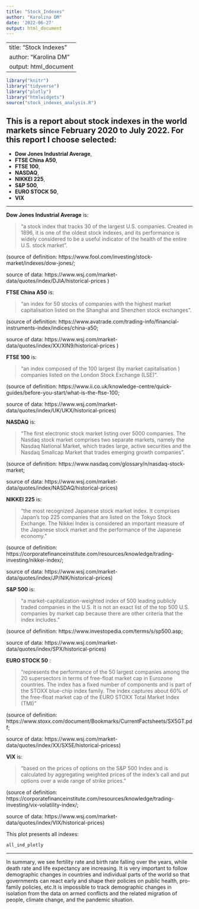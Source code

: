 ```yaml
---
title: "Stock_Indexes"
author: "Karolina DM"
date: '2022-06-27'
output: html_document
---
```


---
title: "Stock Indexes"
author: "Karolina DM"
output: html_document
---

```r
library("knitr")
library("tidyverse")
library("plotly")
library("htmlwidgets")
source("stock_indexes_analysis.R")
```


## This is a report about stock indexes in the world markets since February 2020 to July 2022. For this report I choose selected:

- __Dow Jones Industrial Average__,
- __FTSE China A50__,
- __FTSE 100__,
- __NASDAQ__,
- __NIKKEI 225__,
- __S&P 500__,
- __EURO STOCK 50__,
- __VIX__


***

__Dow Jones Industrial Average__  is:

> "a stock index that tracks 30 of the largest U.S. companies. Created in 1896, it is one of the oldest stock indexes, and its performance is widely considered to be a useful indicator of the health of the entire U.S. stock market".

(source of definition: https://www.fool.com/investing/stock-market/indexes/dow-jones/;

source of data: https://www.wsj.com/market-data/quotes/index/DJIA/historical-prices )

__FTSE China A50__  is:

> "an index for 50 stocks of companies with the highest market capitalisation listed on the Shanghai and Shenzhen stock exchanges".

(source of definition: https://www.avatrade.com/trading-info/financial-instruments-index/indices/china-a50;

source of data: https://www.wsj.com/market-data/quotes/index/XX/XIN9/historical-prices )

__FTSE 100__ is:

> "an index composed of the 100 largest (by market capitalisation ) companies listed on the London Stock Exchange (LSE)".

(source of definition: https://www.ii.co.uk/knowledge-centre/quick-guides/before-you-start/what-is-the-ftse-100;

source of data: https://www.wsj.com/market-data/quotes/index/UK/UKX/historical-prices)

__NASDAQ__ is:

> "The first electronic stock market listing over 5000 companies. The Nasdaq stock market comprises two separate markets, namely the Nasdaq National Market, which trades large, active securities and the Nasdaq Smallcap Market that trades emerging growth companies".

(source of definition: https://www.nasdaq.com/glossary/n/nasdaq-stock-market;

source of data: https://www.wsj.com/market-data/quotes/index/NASDAQ/historical-prices)

__NIKKEI 225__ is:

> "the most recognized Japanese stock market index. It comprises Japan’s top 225 companies that are listed on the Tokyo Stock Exchange. The Nikkei Index is considered an important measure of the Japanese stock market and the performance of the Japanese economy."

(source of definition: https://corporatefinanceinstitute.com/resources/knowledge/trading-investing/nikkei-index/;

source of data: https://www.wsj.com/market-data/quotes/index/JP/NIK/historical-prices)

__S&P 500__ is:

> "a market-capitalization-weighted index of 500 leading publicly traded companies in the U.S. It is not an exact list of the top 500 U.S. companies by market cap because there are other criteria that the index includes."

(source of definition: https://www.investopedia.com/terms/s/sp500.asp;

source of data: https://www.wsj.com/market-data/quotes/index/SPX/historical-prices)

__EURO STOCK 50__ :

> "represents the performance of the 50 largest companies among the 20 supersectors in terms of free-float market cap in Eurozone countries. The index has a fixed number of components and is part of the STOXX blue-chip index family. The index captures about 60% of the free-float market cap of the EURO STOXX Total Market Index (TMI)"

(source of definition: https://www.stoxx.com/document/Bookmarks/CurrentFactsheets/SX5GT.pdf;

source of data: https://www.wsj.com/market-data/quotes/index/XX/SX5E/historical-pricess)

__VIX__ is:

> "based on the prices of options on the S&P 500 Index and is calculated by aggregating weighted prices of the index’s call and put options over a wide range of strike prices."

(source of definition: https://corporatefinanceinstitute.com/resources/knowledge/trading-investing/vix-volatility-index/;

source of data: https://www.wsj.com/market-data/quotes/index/VIX/historical-prices)






This plot presents all indexes:

```r
all_ind_plotly
```









***

In summary, we see fertility rate and birth rate falling over the years, while death rate and life expectancy are increasing. It is very important to follow demographic changes in countries and individual parts of the world so that governments can react early and shape their policies on public health, pro-family policies, etc.It is impossible to track demographic changes in isolation from the data on armed conflicts and the related migration of people, climate change, and the pandemic situation. 